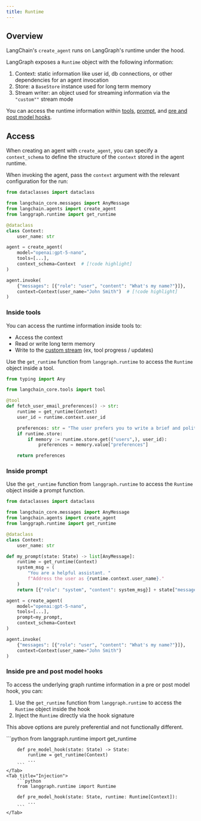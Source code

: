```yaml
---
title: Runtime
---
```



<AlphaCallout />

## Overview

LangChain's `create_agent` runs on LangGraph's runtime under the hood.


LangGraph exposes a `Runtime` object with the following information:

1. Context: static information like user id, db connections, or other dependencies for an agent invocation
2. Store: a `BaseStore` instance used for long term memory
3. Stream writer: an object used for streaming information via the `"custom""` stream mode

You can access the runtime information within [tools](#inside-tools), [prompt](#inside-prompt), and [pre and post model hooks](#inside-pre-and-post-model-hooks).

## Access

When creating an agent with `create_agent`, you can specify a `context_schema` to define the structure of the `context` stored in the agent runtime.



When invoking the agent, pass the `context` argument with the relevant configuration for the run:

```python
from dataclasses import dataclass

from langchain_core.messages import AnyMessage
from langchain.agents import create_agent
from langgraph.runtime import get_runtime

@dataclass
class Context:
    user_name: str

agent = create_agent(
    model="openai:gpt-5-nano",
    tools=[...],
    context_schema=Context  # [!code highlight]
)

agent.invoke(
    {"messages": [{"role": "user", "content": "What's my name?"}]},
    context=Context(user_name="John Smith")  # [!code highlight]
)
```



### Inside tools

You can access the runtime information inside tools to:

* Access the context
* Read or write long term memory
* Write to the [custom stream](/oss/python/langchain/streaming#custom-updates) (ex, tool progress / updates)

Use the `get_runtime` function from `langgraph.runtime` to access the `Runtime` object inside a tool.

```python
from typing import Any

from langchain_core.tools import tool

@tool
def fetch_user_email_preferences() -> str:
    runtime = get_runtime(Context)
    user_id = runtime.context.user_id

    preferences: str = "The user prefers you to write a brief and polite email."
    if runtime.store:
        if memory := runtime.store.get(("users",), user_id):
            preferences = memory.value["preferences"]

    return preferences
```



### Inside prompt

Use the `get_runtime` function from `langgraph.runtime` to access the `Runtime` object inside a prompt function.

```python
from dataclasses import dataclass

from langchain_core.messages import AnyMessage
from langchain.agents import create_agent
from langgraph.runtime import get_runtime

@dataclass
class Context:
    user_name: str

def my_prompt(state: State) -> list[AnyMessage]:
    runtime = get_runtime(Context)
    system_msg = (
        "You are a helpful assistant. "
        f"Address the user as {runtime.context.user_name}."
    )
    return [{"role": "system", "content": system_msg}] + state["messages"]

agent = create_agent(
    model="openai:gpt-5-nano",
    tools=[...],
    prompt=my_prompt,
    context_schema=Context
)

agent.invoke(
    {"messages": [{"role": "user", "content": "What's my name?"}]},
    context=Context(user_name="John Smith")
)
```



### Inside pre and post model hooks

To access the underlying graph runtime information in a pre or post model hook, you can:

1. Use the `get_runtime` function from `langgraph.runtime` to access the `Runtime` object inside the hook
2. Inject the `Runtime` directly via the hook signature

This above options are purely preferential and not functionally different.

<Tabs>
	<Tab title="Using get_runtime">
		```python
		from langgraph.runtime import get_runtime

		def pre_model_hook(state: State) -> State:
		    runtime = get_runtime(Context)
            ...
		```
	</Tab>
	<Tab title="Injection">
		```python
		from langgraph.runtime import Runtime

		def pre_model_hook(state: State, runtime: Runtime[Context]):
		    ...
		```
	</Tab>
</Tabs>



